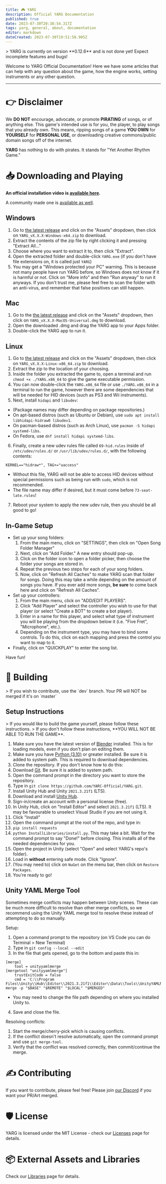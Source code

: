 ```yaml
---
title: 🎮 YARG
description: Official YARG Documentation
published: true
date: 2023-07-30T20:38:54.317Z
tags: yarg, general, about, documentation
editor: markdown
dateCreated: 2023-07-30T19:51:58.905Z
---
```


<Aside>
> YARG is currently on version **0.12.6** and is not done yet! Expect incomplete features and bugs!
</Aside>

Welcome to YARG Official Documentation! Here we have some articles that can help with any question about the game, how the engine works, setting instruments or any other question.

---


# 👉 Disclaimer

We **DO NOT** encourage, advocate, or promote **PIRATING** of songs, or of anything else. This game's intended use is for you, the player, to play songs that you already own. This means, ripping songs of a game **YOU OWN** for **YOURSELF** for **PERSONAL USE**, or downloading creative commons/public domain songs off of the internet.

**YARG** has nothing to do with pirates. It stands for "Yet Another Rhythm Game."

# 📥 Downloading and Playing

**An official installation video is [available here](https://www.youtube.com/watch?v=bSPSttKNnKc).**

A community made one is [available as well](https://youtu.be/hEJHuAGGlD8).

## Windows

1. Go to [the latest release](https://github.com/EliteAsian123/YARG/releases/latest) and click on the "Assets" dropdown, then click on `YARG_vX.X.X-Windows-x64.zip` to download.
2. Extract the contents of the zip file by right clicking it and pressing "Extract All..."
3. Choose where you want to extract it to, then click "Extract".
4. Open the extracted folder and double-click `YARG.exe` (if you don't have file extensions on, it is called just `YARG`)
5. You may get a "Windows protected your PC" warning. This is because not many people have run YARG before, so Windows does not know if it is harmful or not. Click on "More info" and then "Run anyway" to run it anyways. If you don't trust me, please feel free to scan the folder with an anti-virus, and remember that false positives can still happen.

## Mac

1. Go to the [the latest release](https://github.com/EliteAsian123/YARG/releases/latest) and click on the "Assets" dropdown, then click on `YARG_vX.X.X-MacOS-Universal.dmg` to download.
2. Open the downloaded .dmg and drag the YARG app to your Apps folder.
3. Double-click the YARG app to run it.

## Linux

1. Go to [the latest release](https://github.com/EliteAsian123/YARG/releases/latest) and click on the "Assets" dropdown, then click on `YARG_vX.X.X-Linux-x86_64.zip` to download.
2. Extract the zip to the location of your choosing.
3. Inside the folder you extracted the game to, open a terminal and run `chmod +x ./YARG.x86_64` to give the game executable permission.
4. You can now double-click the `YARG.x86_64` file or use `./YARG.x86_64` in a terminal to run the game, however there are some dependencies that will be needed for HID devices (such as PS3 and Wii instruments).
5. Next, install `hidapi` and `libudev`:
  - (Package names may differ depending on package repositories.)
  - On apt-based distros (such as Ubuntu or Debian), use `sudo apt install libhidapi-hidraw0 libudev1`.
  - On pacman-based distros (such as Arch Linux), use `pacman -S hidapi systemd-libs`.
  - On Fedora, use `dnf install hidapi systemd-libs`.
6. Finally, create a new udev rules file called `69-hid.rules` inside of `/etc/udev/rules.d/` or `/usr/lib/udev/rules.d/`, with the following contents:
  ```
  KERNEL=="hidraw*", TAG+="uaccess"
  ```
  - Without this file, YARG will not be able to access HID devices without special permissions such as being run with `sudo`, which is not recommended.
  - The file name may differ if desired, but it must come before `73-seat-late.rules`!
7. Reboot your system to apply the new udev rule, then you should be all good to go!

## In-Game Setup

- Set up your song folders:
  1. From the main menu, click on "SETTINGS", then click on "Open Song Folder Manager"
  2. Next, click on "Add Folder." A new entry should pop-up.
  3. Click on the folder icon to open a folder picker, then choose the folder your songs are stored in.
  4. Repeat the previous two steps for each of your song folders.
  5. Now, click on "Refresh All Caches" to make YARG scan that folder for songs. Doing this may take a while depending on the amount of songs you have. If you ever add more songs, **be sure** to come back here and click on "Refresh All Caches".
- Set up your controllers:
  1. From the main menu, click on "ADD/EDIT PLAYERS".
  2. Click "Add Player" and select the controller you wish to use for that player (or select "Create a BOT" to create a bot player).
  3. Enter in a name for this player, and select what type of instrument you will be playing from the dropdown below it (i.e. "Five Fret", "Microphone", etc.).
  4. Depending on the instrument type, you may have to bind some controls. To do this, click on each mapping and press the control you want to map to it.
- Finally, click on "QUICKPLAY" to enter the song list.

Have fun!

# 🔨 Building

<Aside type="caution">
> If you wish to contribute, use the `dev` branch. Your PR will NOT be merged if it's on `master`
</Aside>



## Setup Instructions

<Aside>
> If you would like to build the game yourself, please follow these instructions.
> If you don't follow these instructions, **YOU WILL NOT BE ABLE TO RUN THE GAME**.
</Aside>


1. Make sure you have the latest version of [Blender](https://www.blender.org/) installed. This is for loading models, even if you don't plan on editing them.
2. Make sure you have [Python (3.10)](https://www.python.org/downloads/) or greater installed. Be sure it is added to system path. This is required to download dependencies.
3. Clone the repository. If you don't know how to do this:
  1. Download [Git](https://git-scm.com/downloads). Be sure it is added to system path.
  2. Open the command prompt in the directory you want to store the repository.
  3. Type in `git clone https://github.com/YARC-Official/YARG.git`.
4. Install Unity Hub and Unity `2021.3.21f1` (LTS).
  1. Download and install [Unity Hub](https://unity.com/download).
  2. Sign-in/create an account with a personal license (free).
  3. In Unity Hub, click on "Install Editor" and select `2021.3.21f1` (LTS). It may be favourable to unselect Visual Studio if you are not using it.
  4. Click "Install"
5. Open the command prompt at the root of the repo, and type in:
  1. `pip install requests`
  2. `python InstallLibraries/install.py`. This may take a bit. Wait for the command prompt to say "Done!" before closing. This installs all of the needed dependencies for you.
6. Open the project in Unity (select "Open" and select YARG's repo's folder).
7. Load in **without** entering safe mode. Click "Ignore".
8. (You may need to) click on `NuGet` on the menu bar, then click on `Restore Packages`.
9. You're ready to go!

## Unity YAML Merge Tool

Sometimes merge conflicts may happen between Unity scenes. These can be much more difficult to resolve than other merge conflicts, so we recommend using the Unity YAML merge tool to resolve these instead of attempting to do so manually.

Setup:
1. Open a command prompt to the repository (on VS Code you can do Terminal > New Terminal)
2. Type in `git config --local --edit`
3. In the file that gets opened, go to the bottom and paste this in:
  ```
  [merge]
      tool = unityyamlmerge
  [mergetool "unityyamlmerge"]
      trustExitCode = false
      cmd = 'C:\\Program Files\\Unity\\Hub\\Editor\\2021.3.21f1\\Editor\\Data\\Tools\\UnityYAMLMerge.exe' merge -p "$BASE" "$REMOTE" "$LOCAL" "$MERGED"
  ```
  - You may need to change the file path depending on where you installed Unity to.
4. Save and close the file.

Resolving conflicts:
1. Start the merge/cherry-pick which is causing conflicts.
2. If the conflict doesn't resolve automatically, open the command prompt and use `git merge-tool`.
3. Verify that the conflict was resolved correctly, then commit/continue the merge.

# ✍️ Contributing

If you want to contribute, please feel free! Please join [our Discord](https://discord.gg/sqpu4R552r) if you want your PR/Art merged.

# 🛡️ License

YARG is licensed under the MIT License - check our [Licenses](/YARG/Licenses) page for details.

# 📦 External Assets and Libraries

Check our [Libraries](/YARG/Libraries) page for details.
